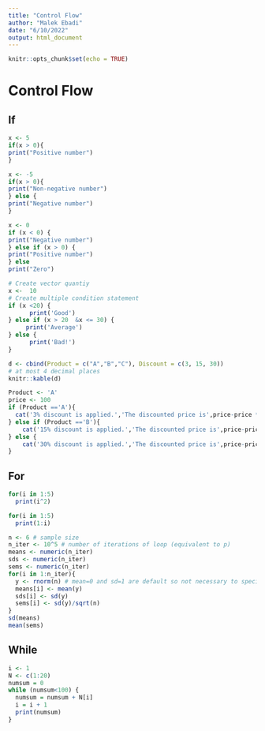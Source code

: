 ```yaml
---
title: "Control Flow"
author: "Malek Ebadi"
date: "6/10/2022"
output: html_document
---
```


```r
knitr::opts_chunk$set(echo = TRUE)
```




# Control Flow

## If
```r
x <- 5
if(x > 0){
print("Positive number")
}
```
```r
x <- -5
if(x > 0){
print("Non-negative number")
} else {
print("Negative number")
}
```
```r
x <- 0
if (x < 0) {
print("Negative number")
} else if (x > 0) {
print("Positive number")
} else
print("Zero")
```
```r
# Create vector quantiy
x <-  10
# Create multiple condition statement
if (x <20) {
      print('Good')
} else if (x > 20  &x <= 30) {
     print('Average')
} else {
      print('Bad!')
}
```
```r
d <- cbind(Product = c("A","B","C"), Discount = c(3, 15, 30))
# at most 4 decimal places
knitr::kable(d)
```
```r
Product <- 'A'
price <- 100
if (Product =='A'){
  cat('3% discount is applied.','The discounted price is',price-price *0.03)  
} else if (Product =='B'){
    cat('15% discount is applied.','The discounted price is',price-price *0.15)  
} else {
    cat('30% discount is applied.','The discounted price is',price-price *0.3)  
}
```

## For
```r
for(i in 1:5)
  print(i^2)
```


```r
for(i in 1:5) 
  print(1:i)
```


```r
n <- 6 # sample size
n_iter <- 10^5 # number of iterations of loop (equivalent to p)
means <- numeric(n_iter)
sds <- numeric(n_iter)
sems <- numeric(n_iter)
for(i in 1:n_iter){
  y <- rnorm(n) # mean=0 and sd=1 are default so not necessary to specify
  means[i] <- mean(y)
  sds[i] <- sd(y)
  sems[i] <- sd(y)/sqrt(n)
}
sd(means)
mean(sems)
```



## While

```r
i <- 1
N <- c(1:20)
numsum = 0
while (numsum<100) {
  numsum = numsum + N[i]
  i = i + 1
  print(numsum)
}
```


